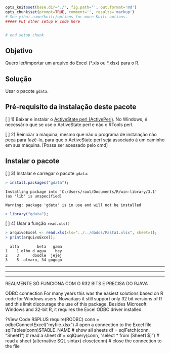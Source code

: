 ```r
opts_knit$set(base.dir='./', fig.path='', out.format='md')
opts_chunk$set(prompt=TRUE, comment='', results='markup')
# See yihui.name/knitr/options for more Knitr options.
##### Put other setup R code here


# end setup chunk
```

## Objetivo

Quero ler/importar um arquivo do Excel (\*.xls ou \*.xlsx) para o R.

## Solução

Usar o pacote ``gdata``.

## Pré-requisito da instalação deste pacote

[ ] 1) Baixar e instalar o [ActiveState perl (ActivePerl)](http://www.activestate.com/activeperl/). No Windows, é necessário que se use o ActiveState perl e não o RTools perl.

[ ] 2) Reiniciar a máquina, mesmo que não o programa de instalação não peça para fazê-lo, para que o ActiveState perl seja associado à um caminho em sua máquina. [Possa ser acessado pelo cmd]

## Instalar o pacote
[ ] 3) Instalar e carregar o pacote ``gdata``:

```r
> install.packages("gdata");
```

```
Installing package into 'C:/Users/raul/Documents/R/win-library/3.1'
(as 'lib' is unspecified)
```

```
Warning: package 'gdata' is in use and will not be installed
```

```r
> library("gdata");
```
[ ] 4) Usar a função ``read.xls()``

```r
> arquivoExcel <- read.xls(xls="../../dados/Pasta1.xlsx", sheet=1);
> print(arquivoExcel);
```

```
  alfa        beta   gama
1    1 olho d agua    hey
2    3      doodle  jejej
3    5  alvaro, 34 gogogo
```

***
***
***

REALMENTE SÓ FUNCIONA COM O R32 BITS E PRECISA DO RJAVA

ODBC connection
For many years this was the easiest solutions based on R code for Windows users. Nowadays it still support only 32 bit versions of R and this limit discourage the use of this package. Besides Microsoft Windows and 32-bit R, it requires the Excel ODBC driver installed.

?View Code RSPLUS
require(RODBC)
conn = odbcConnectExcel("myfile.xlsx") # open a connection to the Excel file
sqlTables(conn)$TABLE_NAME # show all sheets
df = sqlFetch(conn, "Sheet1") # read a sheet
df = sqlQuery(conn, "select * from [Sheet1 $]") # read a sheet (alternative SQL sintax)
close(conn) # close the connection to the file
